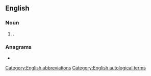 {{also|abbr.}}
==English==

===Noun===
{{en-noun}}

# {{alternative spelling of|abbr.|dot=|lang=en}}.

===Anagrams===
* {{anagrams|en|a=abbr|BBAR|Barb|Barb.|Rabb|barb}}

[[Category:English abbreviations]]
[[Category:English autological terms]]